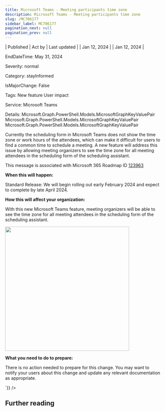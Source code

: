 ```yaml
---
title: Microsoft Teams - Meeting participants time zone
description: Microsoft Teams - Meeting participants time zone
slug: /MC706177
sidebar_label: MC706177
pagination_next: null
pagination_prev: null
---
```



| Published | Act by | Last updated |
| Jan 12, 2024 |  | Jan 12, 2024 |

EndDateTime: May 31, 2024

Severity: normal

Category: stayInformed

IsMajorChange: False

Tags: New feature User impact

Service: Microsoft Teams

Details: Microsoft.Graph.PowerShell.Models.MicrosoftGraphKeyValuePair Microsoft.Graph.PowerShell.Models.MicrosoftGraphKeyValuePair Microsoft.Graph.PowerShell.Models.MicrosoftGraphKeyValuePair

<div dangerouslySetInnerHTML={{__html:`
<p>Currently the scheduling form in Microsoft Teams does not show the time zone or work hours of the attendees, which can make it difficult for users to find a common time to schedule a meeting. A new feature will address this issue by allowing meeting organizers to see the time zone for all meeting attendees in the scheduling form of the scheduling assistant.</p><p>This message is associated with Microsoft 365 Roadmap ID <a href="https://www.microsoft.com/microsoft-365/roadmap?filters=&amp;searchterms=123963" target="_blank">123963</a></p>
<p><b>When this will happen:</b></p><p>Standard Release: We will begin rolling out early February 2024 and expect to complete by late April 2024.</p>

<p><b>How this will affect your organization:</b></p><p>With this new Microsoft Teams feature, meeting organizers will be able to see the time zone for all meeting attendees in the scheduling form of the scheduling assistant.</p><p><img src="https://img-prod-cms-rt-microsoft-com.akamaized.net/cms/api/am/imageFileData/RW1gmNv?ver=defa" style="width: 400px;"></p>
<p><b>What you need to do to prepare:</b></p>
<p>There is no action needed to prepare for this change. You may want to notify your users about this change and update any relevant documentation as appropriate.</p>
`}} />

## Further reading
